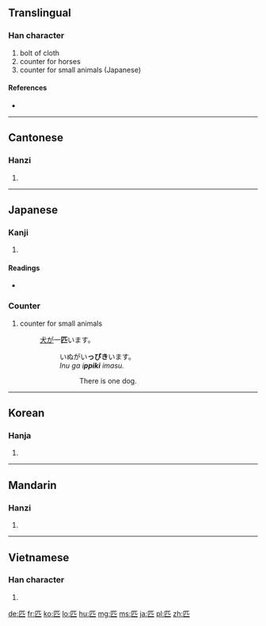 {{also|疋}}
==Translingual==

===Han character===
{{Han char|rn=23|rad=匸|as=02|sn=4|four=7171<sub>1</sub>|canj=尸金 (SC)}}

# bolt of cloth
# counter for horses
# counter for small animals (Japanese)

====References====
* {{Han ref|kx=0154.360|dkj=02673|dj=0347.110|hdz=10081.060|uh=5339|ud=21305|bh=A4C7|bd=42183}}

----

==Cantonese==

===Hanzi===
{{yue-hanzi|jyut=[[pat1]]|y=[[pat1]]}}

# {{defn|lang=yue|sort=匸02}}

----

==Japanese==

===Kanji===
{{ja-kanji|grade=7|rs=匸02}}

# {{defn|lang=ja|sort=匸02}}

====Readings====
* {{ja-readings|on=[[ひつ]] (hitsu), [[ひき]] (hiki)|kun=[[たぐい]] (tagui), [[たぐう]] (taguu)}}

===Counter===
{{ja-pos|k|counter|hira=ひき|rom=hiki}}

# counter for small animals
#: [[犬]]が一'''匹'''います。
#:: いぬがい'''っぴき'''います。
#:: ''Inu ga i'''ppiki''' imasu.''
#::: There is one dog.

----

==Korean==

===Hanja===
{{ko-hanja|hangeul=[[필]], [[목]]|rv=pil, mok|mr=p'il, mok}}

# {{defn|lang=ko|sort=匸02}}

----

==Mandarin==

===Hanzi===
{{cmn-hanzi|pin=[[pǐ]] ([[pi3]])|wg=p'i<sup>3</sup>}}

# {{defn|lang=cmn|sort=匸02}}

----

==Vietnamese==

===Han character===
{{vi-hantu|[[thất]], [[sất]], [[sơ]], [[sớt]], [[sứt]], [[thớt]]|rs=匸02}}

# {{defn|lang=vi|sort=匸02}}

[[de:匹]]
[[fr:匹]]
[[ko:匹]]
[[lo:匹]]
[[hu:匹]]
[[mg:匹]]
[[ms:匹]]
[[ja:匹]]
[[pl:匹]]
[[zh:匹]]